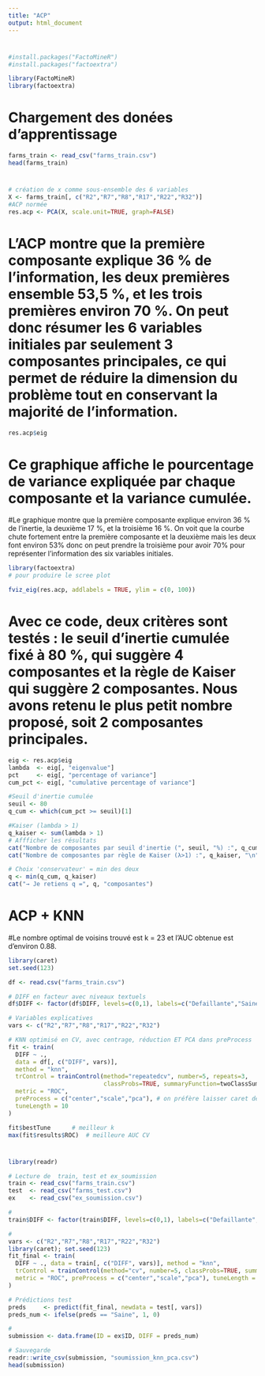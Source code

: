 ```yaml
---
title: "ACP"
output: html_document
---
```

#

```r
#install.packages("FactoMineR")
#install.packages("factoextra")   

library(FactoMineR)
library(factoextra)

```

#  Chargement des donées d'apprentissage
```r

farms_train <- read_csv("farms_train.csv")
head(farms_train)
```
#

```r
# création de x comme sous-ensemble des 6 variables
X <- farms_train[, c("R2","R7","R8","R17","R22","R32")]
#ACP normée
res.acp <- PCA(X, scale.unit=TRUE, graph=FALSE)

```
# L’ACP montre que la première composante explique 36 % de l’information, les deux premières ensemble 53,5 %, et les trois premières environ 70 %. On peut donc résumer les 6 variables initiales par seulement 3 composantes principales, ce qui permet de réduire la dimension du problème tout en conservant la majorité de l’information.

```r

res.acp$eig

```
# Ce graphique affiche le pourcentage de variance expliquée par chaque composante et la variance cumulée.
#Le graphique montre que la première composante explique environ 36 % de l’inertie, la deuxième 17 %, et la troisième 16 %. On voit que la courbe chute fortement entre la première composante et la deuxième mais les deux font environ 53% donc on peut prendre la troisième pour avoir 70% pour représenter l’information des six variables initiales.

```r

library(factoextra)
# pour produire le scree plot

fviz_eig(res.acp, addlabels = TRUE, ylim = c(0, 100))

```
# Avec ce code, deux critères sont testés : le seuil d’inertie cumulée fixé à 80 %, qui suggère 4 composantes et la règle de Kaiser qui suggère 2 composantes. Nous avons retenu le plus petit nombre proposé, soit 2 composantes principales.

```r
eig <- res.acp$eig
lambda  <- eig[, "eigenvalue"]
pct     <- eig[, "percentage of variance"]
cum_pct <- eig[, "cumulative percentage of variance"]

#Seuil d'inertie cumulée
seuil <- 80
q_cum <- which(cum_pct >= seuil)[1]

#Kaiser (lambda > 1)
q_kaiser <- sum(lambda > 1)
# Affficher les résultats
cat("Nombre de composantes par seuil d'inertie (", seuil, "%) :", q_cum, "\n")
cat("Nombre de composantes par règle de Kaiser (λ>1) :", q_kaiser, "\n")

# Choix 'conservateur' = min des deux
q <- min(q_cum, q_kaiser)
cat("→ Je retiens q =", q, "composantes")

```
# ACP + KNN

#Le nombre optimal de voisins trouvé est k = 23 et l'AUC obtenue est d’environ 0.88.
```r

library(caret)
set.seed(123)

df <- read.csv("farms_train.csv")

# DIFF en facteur avec niveaux textuels 
df$DIFF <- factor(df$DIFF, levels=c(0,1), labels=c("Defaillante","Saine"))

# Variables explicatives
vars <- c("R2","R7","R8","R17","R22","R32")

# KNN optimisé en CV, avec centrage, réduction ET PCA dans preProcess
fit <- train(
  DIFF ~ .,
  data = df[, c("DIFF", vars)],
  method = "knn",
  trControl = trainControl(method="repeatedcv", number=5, repeats=3,
                           classProbs=TRUE, summaryFunction=twoClassSummary),
  metric = "ROC",                        
  preProcess = c("center","scale","pca"), # on préfère laisser caret décider de prendre les composantes qu'il veut même si par la règle de kaiser et le sueil d'inertie on a pris q=2
  tuneLength = 10                        
)

fit$bestTune      # meilleur k
max(fit$results$ROC)  # meilleure AUC CV

```


#

```r
library(readr)

# Lecture de  train, test et ex_soumission
train <- read_csv("farms_train.csv")
test  <- read_csv("farms_test.csv")
ex    <- read_csv("ex_soumission.csv")   

# 
train$DIFF <- factor(train$DIFF, levels=c(0,1), labels=c("Defaillante","Saine"))

# 
vars <- c("R2","R7","R8","R17","R22","R32")
library(caret); set.seed(123)
fit_final <- train(
  DIFF ~ ., data = train[, c("DIFF", vars)], method = "knn",
  trControl = trainControl(method="cv", number=5, classProbs=TRUE, summaryFunction=twoClassSummary),
  metric = "ROC", preProcess = c("center","scale","pca"), tuneLength = 10
)

# Prédictions test
preds     <- predict(fit_final, newdata = test[, vars])
preds_num <- ifelse(preds == "Saine", 1, 0)

#
submission <- data.frame(ID = ex$ID, DIFF = preds_num)

# Sauvegarde
readr::write_csv(submission, "soumission_knn_pca.csv")
head(submission)


```

 
 
 
 
 